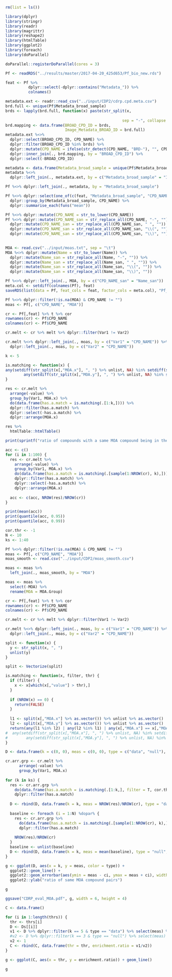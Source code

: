 ```r
rm(list = ls())

library(dplyr)
library(stringr)
library(readr)
library(magrittr)
library(reshape2)
library(htmlTable)
library(ggplot2)
library(foreach)
library(doParallel)

doParallel::registerDoParallel(cores = 3)

Pf <- readRDS("../results/master/2017-04-20_425d653/Pf_bio_new.rds")

feat <- Pf %>% 
          dplyr::select(-dplyr::contains("Metadata_")) %>% 
          colnames()

metadata.ext <- readr::read_csv("../input/CDP2/cdrp.cpd.meta.csv")
brd.full <- unique(Pf$Metadata_broad_sample)
brds <- lapply(brd.full, function(x) paste(str_split(x,
                                                                             "-")[[1]][1:2], 
                                                   sep = "-", collapse = "-")) %>% unlist()
brd.mapping <- data.frame(BROAD_CPD_ID = brds, 
                          Image_Metadata_BROAD_ID = brd.full)
metadata.ext %<>% 
  dplyr::select(BROAD_CPD_ID, CPD_NAME) %>% 
  dplyr::filter(BROAD_CPD_ID %in% brds) %>%
  dplyr::mutate(CPD_NAME = ifelse(str_detect(CPD_NAME, "BRD-"), "", CPD_NAME)) %>%
  dplyr::inner_join(., brd.mapping, by = "BROAD_CPD_ID") %>%
  dplyr::select(-BROAD_CPD_ID)

metadata <- data.frame(Metadata_broad_sample = unique(Pf$Metadata_broad_sample))
metadata %<>% 
  dplyr::left_join(., metadata.ext, by = c("Metadata_broad_sample" = "Image_Metadata_BROAD_ID"))

Pf %<>% dplyr::left_join(., metadata, by = "Metadata_broad_sample")

Pf %<>% dplyr::select(one_of(c(feat, "Metadata_broad_sample", "CPD_NAME"))) %>%
  dplyr::group_by(Metadata_broad_sample, CPD_NAME) %>%
  dplyr::summarise_each(funs("mean"))

Pf %<>% dplyr::mutate(CPD_NAME = str_to_lower(CPD_NAME))
Pf %<>% dplyr::mutate(CPD_NAME_san = str_replace_all(CPD_NAME, "-", "")) %>%
  dplyr::mutate(CPD_NAME_san = str_replace_all(CPD_NAME_san, " ", "")) %>%
  dplyr::mutate(CPD_NAME_san = str_replace_all(CPD_NAME_san, "\\(", "")) %>%
  dplyr::mutate(CPD_NAME_san = str_replace_all(CPD_NAME_san, "\\)", "")) 
  

MOA <- read.csv("../input/moas.txt", sep = "\t")
MOA %<>% dplyr::mutate(Name = str_to_lower(Name)) %>%
  dplyr::mutate(Name_san = str_replace_all(Name, "-", "")) %>%
  dplyr::mutate(Name_san = str_replace_all(Name_san, " ", "")) %>%
  dplyr::mutate(Name_san = str_replace_all(Name_san, "\\(", "")) %>%
  dplyr::mutate(Name_san = str_replace_all(Name_san, "\\)", "")) 

Pf %<>% dplyr::left_join(., MOA, by = c("CPD_NAME_san" = "Name_san"))
meta.col <- setdiff(colnames(Pf), feat)
saveRDS(list(data = Pf, feat_cols = feat, factor_cols = meta.col), "Pf_annotated.rds")

```

```r

Pf %<>% dplyr::filter(!is.na(MOA) & CPD_NAME != "")
moas <- Pf[, c("CPD_NAME", "MOA")]

cr <- Pf[,feat] %>% t %>% cor
rownames(cr) <- Pf$CPD_NAME
colnames(cr) <- Pf$CPD_NAME

cr.melt <- cr %>% melt %>% dplyr::filter(Var1 != Var2)

cr.melt %<>% dplyr::left_join(., moas, by = c("Var1" = "CPD_NAME")) %>%
  dplyr::left_join(., moas, by = c("Var2" = "CPD_NAME"))

k <- 5

is.matching <- function(x) {
any(setdiff(str_split(x[,"MOA.x"], ", ") %>% unlist, NA) %in% setdiff(str_split(x[,"MOA.y"], ", ") %>% unlist, NA)) |
        any(setdiff(str_split(x[,"MOA.y"], ", ") %>% unlist, NA) %in% setdiff(str_split(x[,"MOA.x"], ", ") %>% unlist, NA))
}

res <- cr.melt %>% 
  arrange(-value) %>%
  group_by(Var1, MOA.x) %>%
  do(data.frame(has.a.match = is.matching(.[1:k,]))) %>%
  dplyr::filter(has.a.match) %>% 
  dplyr::select(-has.a.match) %>% 
  dplyr::arrange(MOA.x) 

res %>%
  htmlTable::htmlTable()

print(sprintf("ratio of compounds with a same MOA compound being in their %d-NN : %f", k, NROW(res)/NROW(cr)))

acc <- c()
for (i in 1:100) {
  res <- cr.melt %>% 
    arrange(-value) %>%
    group_by(Var1, MOA.x) %>%
    do(data.frame(has.a.match = is.matching(.[sample(1:NROW(cr), k),]))) %>%
    dplyr::filter(has.a.match) %>% 
    dplyr::select(-has.a.match) %>% 
    dplyr::arrange(MOA.x) 
  
  acc <- c(acc, NROW(res)/NROW(cr))
}

print(mean(acc))
print(quantile(acc, 0.95))
print(quantile(acc, 0.99))

```

```r

cor.thr <- -1
N <- 10
ks <- 1:40

Pf %<>% dplyr::filter(!is.na(MOA) & CPD_NAME != "")
moas <- Pf[, c("CPD_NAME", "MOA")]
moas_smooth <- read.csv("../input/CDP2/moas_smooth.csv")

moas <- moas %>% 
  left_join(., moas_smooth, by = "MOA")

moas <- moas %>%
  select(-MOA) %>%
  rename(MOA = MOA.Group)

cr <- Pf[,feat] %>% t %>% cor
rownames(cr) <- Pf$CPD_NAME
colnames(cr) <- Pf$CPD_NAME

cr.melt <- cr %>% melt %>% dplyr::filter(Var1 != Var2)

cr.melt %<>% dplyr::left_join(., moas, by = c("Var1" = "CPD_NAME")) %>%
  dplyr::left_join(., moas, by = c("Var2" = "CPD_NAME"))

split <- function(x) {
  y <- str_split(x, ", ")
  unlist(y)
}

split <- Vectorize(split)

is.matching <- function(x, filter, thr) {
  if (filter) {
    x <- x[which(x[,"value"] > thr),]  
  }
  
  if (NROW(x) == 0) {
    return(FALSE)
  }
  
  l1 <- split(x[,"MOA.x"] %>% as.vector()) %>% unlist %>% as.vector()
  l2 <- split(x[,"MOA.y"] %>% as.vector()) %>% unlist %>% as.vector()
  return(any(l1 %in% l2) | any(l2 %in% l1) | any(x[,"MOA.x"] == x[,"MOA.y"]))
#  any(setdiff(str_split(x[,"MOA.x"], ", ") %>% unlist, NA) %in% setdiff(str_split(x[,"MOA.y"], ", ") %>% unlist, NA)) |
#        any(setdiff(str_split(x[,"MOA.y"], ", ") %>% unlist, NA) %in% setdiff(str_split(x[,"MOA.x"], ", ") %>% unlist, NA))
}

D <- data.frame(k = c(0, 0), meas = c(0, 0), type = c("data", "null"), ci = c(0, 0))

cr.arr.grp <- cr.melt %>% 
      arrange(-value) %>%
      group_by(Var1, MOA.x)
 
for (k in ks) {
  res <- cr.arr.grp %>%
    do(data.frame(has.a.match = is.matching(.[1:k,], filter = T, cor.thr))) %>%
    dplyr::filter(has.a.match)
  
  D <- rbind(D, data.frame(k = k, meas = NROW(res)/NROW(cr), type = "data", ci = 0))
  
  baseline <- foreach (i = 1:N) %dopar% {
    res <- cr.arr.grp %>%
      do(data.frame(has.a.match = is.matching(.[sample(1:NROW(cr), k),], filter = F, cor.thr))) %>%
      dplyr::filter(has.a.match) 
    
    NROW(res)/NROW(cr)
  }
  baseline <- unlist(baseline)
  D <- rbind(D, data.frame(k = k, meas = mean(baseline), type = "null", ci = sd(baseline)/(N^0.5)))  
}

g <- ggplot(D, aes(x = k, y = meas, color = type)) + 
  ggplot2::geom_line() + 
  ggplot2::geom_errorbar(aes(ymin = meas - ci, ymax = meas + ci), width = 0.1) +
  ggplot2::ylab("ratio of same MOA compound pairs")

g

ggsave("CDRP_eval_MOA.pdf", g, width = 6, height = 4)

```

```r

C <- data.frame()

for (i in 1:length(thrs)) {
  thr <- thrs[i]
  D <- Ds[[i]]
  v1 <- D %>% dplyr::filter(k == 5 & type == "data") %>% select(meas) %>% as.matrix %>% as.vector()
  #v2 <- D %>% dplyr::filter(k == 3 & type == "null") %>% select(meas) %>% as.matrix %>% as.vector()
  v2 <- 1
  C <- rbind(C, data.frame(thr = thr, enrichment.ratio = v1/v2))
}

g <- ggplot(C, aes(x = thr, y = enrichment.ratio)) + geom_line()

g

```

